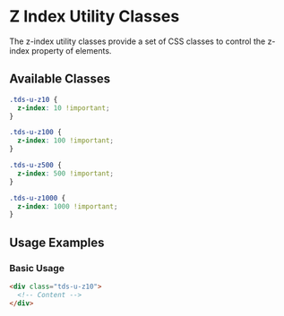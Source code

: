 
<Meta title="Utilities/Utility Classes/Z Index" />

# Z Index Utility Classes

The z-index utility classes provide a set of CSS classes to control the z-index property of elements.

## Available Classes

```css
.tds-u-z10 {
  z-index: 10 !important;
}

.tds-u-z100 {
  z-index: 100 !important;
}

.tds-u-z500 {
  z-index: 500 !important;
}

.tds-u-z1000 {
  z-index: 1000 !important;
}
```

## Usage Examples

### Basic Usage

```html
<div class="tds-u-z10">
  <!-- Content -->
</div>
```
